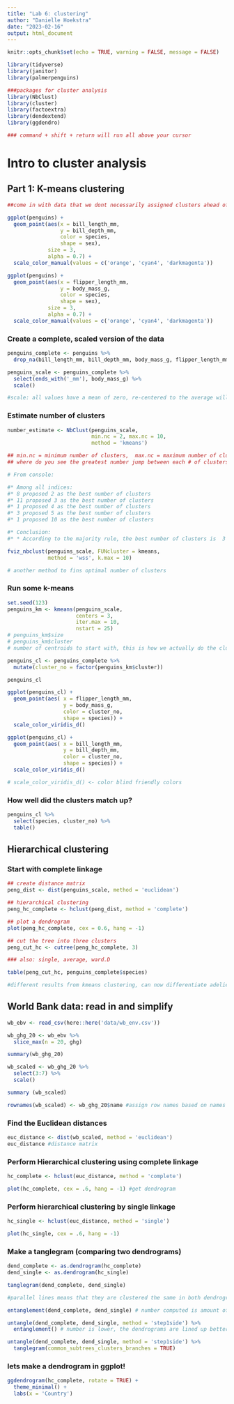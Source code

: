 ```yaml
---
title: "Lab 6: clustering"
author: "Danielle Hoekstra"
date: "2023-02-16"
output: html_document
---
```


```r
knitr::opts_chunk$set(echo = TRUE, warning = FALSE, message = FALSE)

library(tidyverse)
library(janitor)
library(palmerpenguins)

###packages for cluster analysis
library(NbClust)
library(cluster)
library(factoextra)
library(dendextend)
library(ggdendro)

### command + shift + return will run all above your cursor
```

# Intro to cluster analysis

## Part 1: K-means clustering

```r
##come in with data that we dont necessarily assigned clusters ahead of time, we are just looking at a mass of points, see if ai can find clusters, not telling it upfront what the clusters will be important to visually analyze

ggplot(penguins) +
  geom_point(aes(x = bill_length_mm,
                 y = bill_depth_mm,
                 color = species,
                 shape = sex),
             size = 3,
             alpha = 0.7) +
  scale_color_manual(values = c('orange', 'cyan4', 'darkmagenta'))

ggplot(penguins) +
  geom_point(aes(x = flipper_length_mm,
                 y = body_mass_g, 
                 color = species,
                 shape = sex),
             size = 3,
             alpha = 0.7) +
  scale_color_manual(values = c('orange', 'cyan4', 'darkmagenta'))
```

### Create a complete, scaled version of the data

```r
penguins_complete <- penguins %>% 
  drop_na(bill_length_mm, bill_depth_mm, body_mass_g, flipper_length_mm)

penguins_scale <- penguins_complete %>% 
  select(ends_with('_mm'), body_mass_g) %>% 
  scale()

#scale: all values have a mean of zero, re-centered to the average will be 0 and std deviation will be 1, get all observations on the same playing field
```

### Estimate number of clusters

```r
number_estimate <- NbClust(penguins_scale, 
                           min.nc = 2, max.nc = 10, 
                           method = 'kmeans')

## min.nc = minimum number of clusters,  max.nc = maximum number of clusters you would like
## where do you see the greatest number jump between each # of clusters in Huberts graphical methods, where does it minimize the greatest amount of error

# From console:

#* Among all indices:                                                
#* 8 proposed 2 as the best number of clusters 
#* 11 proposed 3 as the best number of clusters 
#* 1 proposed 4 as the best number of clusters 
#* 3 proposed 5 as the best number of clusters 
#* 1 proposed 10 as the best number of clusters 

#* Conclusion:                          
#* * According to the majority rule, the best number of clusters is  3 

fviz_nbclust(penguins_scale, FUNcluster = kmeans,
             method = 'wss', k.max = 10)

# another method to fins optimal number of clusters

```

### Run some k-means

```r
set.seed(123)
penguins_km <- kmeans(penguins_scale, 
                      centers = 3,
                      iter.max = 10,
                      nstart = 25)
# penguins_km$size
# penguins_km$cluster
# number of centroids to start with, this is how we actually do the clustering

penguins_cl <- penguins_complete %>% 
  mutate(cluster_no = factor(penguins_km$cluster))

penguins_cl
```
```r
ggplot(penguins_cl) +
  geom_point(aes( x = flipper_length_mm,
                  y = body_mass_g,
                  color = cluster_no,
                  shape = species)) +
  scale_color_viridis_d()

ggplot(penguins_cl) +
  geom_point(aes( x = bill_length_mm,
                  y = bill_depth_mm,
                  color = cluster_no,
                  shape = species)) +
  scale_color_viridis_d()

# scale_color_viridis_d() <- color blind friendly colors
```

### How well did the clusters match up?

```r
penguins_cl %>% 
  select(species, cluster_no) %>% 
  table()
```

## Hierarchical clustering

### Start with complete linkage

```r
## create distance matrix
peng_dist <- dist(penguins_scale, method = 'euclidean')

## hierarchical clustering
peng_hc_complete <- hclust(peng_dist, method = 'complete')

## plot a dendrogram
plot(peng_hc_complete, cex = 0.6, hang = -1)

## cut the tree into three clusters
peng_cut_hc <- cutree(peng_hc_complete, 3)

### also: single, average, ward.D

table(peng_cut_hc, penguins_complete$species) 

#different results from kmeans clustering, can now differentiate adelies and chinstraps better, check which clusters get which species, see the underlying structure. we are not trying to predict species, see if clustering finds the underlying structure
```

## World Bank data: read in and simplify

```r
wb_ebv <- read_csv(here::here('data/wb_env.csv'))

wb_ghg_20 <- wb_ebv %>% 
  slice_max(n = 20, ghg)

summary(wb_ghg_20)

wb_scaled <- wb_ghg_20 %>% 
  select(3:7) %>%  
  scale()

summary (wb_scaled)

rownames(wb_scaled) <- wb_ghg_20$name #assign row names based on names in original dataset

```

### Find the Euclidean distances

```r
euc_distance <- dist(wb_scaled, method = 'euclidean')
euc_distance #distance matrix
```
### Perform Hierarchical clustering using complete linkage

```r
hc_complete <- hclust(euc_distance, method = 'complete')

plot(hc_complete, cex = .6, hang = -1) #get dendrogram
```

### Perform hierarchical clustering by single linkage

```r
hc_single <- hclust(euc_distance, method = 'single')

plot(hc_single, cex = .6, hang = -1)
```

### Make a tanglegram (comparing two dendrograms)

```r
dend_complete <- as.dendrogram(hc_complete)
dend_single <- as.dendrogram(hc_single)

tanglegram(dend_complete, dend_single) 

#parallel lines means that they are clustered the same in both dendrograms, in two places means they were clustered differently between the two different dendrograms

entanglement(dend_complete, dend_single) # number computed is amount of entaglement

untangle(dend_complete, dend_single, method = 'step1side') %>% 
  entanglement() # number is lower, the dendrograms are lined up better, easier to pick out differences between the two

untangle(dend_complete, dend_single, method = 'step1side') %>% 
  tanglegram(common_subtrees_clusters_branches = TRUE)

```

### lets make a dendrogram in ggplot!

```r
ggdendrogram(hc_complete, rotate = TRUE) + 
  theme_minimal() +
  labs(x = 'Country')
```








